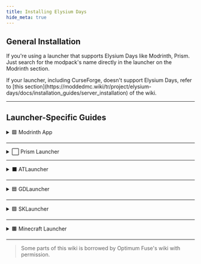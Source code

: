 ```yaml
---
title: Installing Elysium Days
hide_meta: true
---
```


## General Installation
If you're using a launcher that supports Elysium Days like Modrinth, Prism. Just search for the modpack's name directly in the launcher on the Modrinth section.

<Callout variant="info">
    If your launcher, including CurseForge, doesn't support Elysium Days, refer to [this section](https://moddedmc.wiki/tr/project/elysium-days/docs/installation_guides/server_installation) of the wiki.
</Callout>

<hr style={{ borderTop: '5px solid #364153' }} />

## Launcher-Specific Guides

<details>
<summary>🟩 Modrinth App</summary>

First, we are going to the `Discover Content` page.

<ModAsset
  width="90%"
  title="Discover Content"
  location="elysium-days:image/modrinth_discover_content"
/>

And search for **Elysium Days** in the modpacks section, then click `Install`.

<ModAsset
  width="90%"
  title="Discover Content"
  location="elysium-days:image/modrinth_install"
/>

</details>

---

<details>
<summary>⬜ Prism Launcher</summary>

First, we are going to click `➕ Add Instance`.

<ModAsset
  width="90%"
  title="Discover Content"
  location="elysium-days:image/prism_add_instance"
/>

In this screen, choose Modrinth, and search for Elysium Days. Then choose the latest version of the modpack and click `OK`!

<ModAsset
  width="60%"
  title="Discover Content"
  location="elysium-days:image/prism_install"
/>

</details>

---

<details>
<summary>⬛ ATLauncher</summary>

*Since I don't use this launcher, here is a documentation:*  
- [How to Play Modpacks with the ATLauncher - Apex Hosting](https://apexminecrafthosting.com/how-to-play-modpacks-with-the-atlauncher/)

</details>

---

<details>
<summary>🟦 GDLauncher</summary>

*Since I don't use this launcher, here is a video:*  
[GD Launcher Full Tutorial](https://www.youtube.com/watch?v=WpViOvyu4eE)

</details>

---

<details>
<summary>🟪 SKLauncher</summary>

*Since I don't use this launcher, here is a video:*  
[How to Install SKLauncher Download (Modpacks Tutorial](https://youtu.be/sJolPkDRTJk?t=556)

</details>

---

<details>
<summary>🟫 Minecraft Launcher</summary>

This launcher is **not supported** and a pain for modding. But if you're that desperate to use it, you can still do with [this method](https://moddedmc.wiki/en/project/elysium-days/docs/installation_guides/server_installation).

</details>

---

> Some parts of this wiki is borrowed by Optimum Fuse's wiki with permission.
